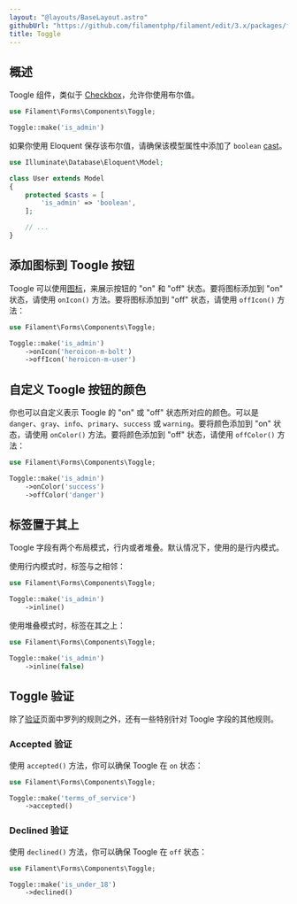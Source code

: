 ```yaml
---
layout: "@layouts/BaseLayout.astro"
githubUrl: "https://github.com/filamentphp/filament/edit/3.x/packages/forms/docs/03-fields/05-toggle.md"
title: Toggle
---
```


## 概述

Toogle 组件，类似于 [Checkbox](checkbox)，允许你使用布尔值。

```php
use Filament\Forms\Components\Toggle;

Toggle::make('is_admin')
```

<AutoScreenshot name="forms/fields/toggle/simple" alt="Toggle" version="3.x" />

如果你使用 Eloquent 保存该布尔值，请确保该模型属性中添加了 `boolean` [cast](https://laravel.com/docs/eloquent-mutators#attribute-casting)。

```php
use Illuminate\Database\Eloquent\Model;

class User extends Model
{
    protected $casts = [
        'is_admin' => 'boolean',
    ];

    // ...
}
```

## 添加图标到 Toogle 按钮

Toogle 可以使用[图标](https://blade-ui-kit.com/blade-icons?set=1#search)，来展示按钮的 "on" 和 "off" 状态。要将图标添加到 "on" 状态，请使用 `onIcon()` 方法。要将图标添加到 "off" 状态，请使用 `offIcon()` 方法：

```php
use Filament\Forms\Components\Toggle;

Toggle::make('is_admin')
    ->onIcon('heroicon-m-bolt')
    ->offIcon('heroicon-m-user')
```

<AutoScreenshot name="forms/fields/toggle/icons" alt="Toggle icons" version="3.x" />

## 自定义 Toogle 按钮的颜色

你也可以自定义表示 Toogle 的 "on" 或 "off" 状态所对应的颜色。可以是 `danger`、`gray`、`info`、`primary`、`success` 或 `warning`。要将颜色添加到 "on" 状态，请使用 `onColor()` 方法。要将颜色添加到 "off" 状态，请使用 `offColor()` 方法：

```php
use Filament\Forms\Components\Toggle;

Toggle::make('is_admin')
    ->onColor('success')
    ->offColor('danger')
```

<AutoScreenshot name="forms/fields/toggle/off-color" alt="Toggle off color" version="3.x" />

<AutoScreenshot name="forms/fields/toggle/on-color" alt="Toggle on color" version="3.x" />

## 标签置于其上

Toogle 字段有两个布局模式，行内或者堆叠。默认情况下，使用的是行内模式。

使用行内模式时，标签与之相邻：

```php
use Filament\Forms\Components\Toggle;

Toggle::make('is_admin')
    ->inline()
```

<AutoScreenshot name="forms/fields/toggle/inline" alt="Toggle with its label inline" version="3.x" />

使用堆叠模式时，标签在其之上：

```php
use Filament\Forms\Components\Toggle;

Toggle::make('is_admin')
    ->inline(false)
```

<AutoScreenshot name="forms/fields/toggle/not-inline" alt="Toggle with its label above" version="3.x" />

## Toggle 验证

除了[验证](../validation)页面中罗列的规则之外，还有一些特别针对 Toogle 字段的其他规则。

### Accepted 验证

使用 `accepted()` 方法，你可以确保 Toogle 在 `on` 状态：

```php
use Filament\Forms\Components\Toggle;

Toggle::make('terms_of_service')
    ->accepted()
```

### Declined 验证

使用 `declined()` 方法，你可以确保 Toogle 在 `off` 状态：

```php
use Filament\Forms\Components\Toggle;

Toggle::make('is_under_18')
    ->declined()
```
